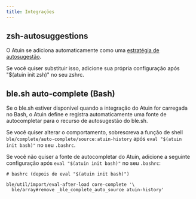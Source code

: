```yaml
---
title: Integrações
---
```


## zsh-autosuggestions

O Atuin se adiciona automaticamente como uma [estratégia de autosugestão](https://github.com/zsh-users/zsh-autosuggestions#suggestion-strategy).

Se você quiser substituir isso, adicione sua própria configuração após "$(atuin init zsh)" no seu zshrc.

## ble.sh auto-complete (Bash)

Se o ble.sh estiver disponível quando a integração do Atuin for carregada no Bash, o Atuin define e registra automaticamente uma fonte de autocompletar para o recurso de autosugestão do ble.sh.

Se você quiser alterar o comportamento, sobrescreva a função de shell `ble/complete/auto-complete/source:atuin-history` após `eval "$(atuin init bash)"` no seu `.bashrc`.

Se você não quiser a fonte de autocompletar do Atuin, adicione a seguinte configuração após `eval "$(atuin init bash)"` no seu `.bashrc`:

```shell
# bashrc (depois de eval "$(atuin init bash)")

ble/util/import/eval-after-load core-complete '\
  ble/array#remove _ble_complete_auto_source atuin-history'
```
